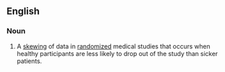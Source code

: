 ==English==

===Noun===
{{en-noun|head=[[healthy]] [[participant]] [[effect]]}}

# {{context|medicine|statistics|lang=en}} A [[skewing]] of data in [[randomized]] medical studies that occurs when healthy participants are less likely to drop out of the study than sicker patients.